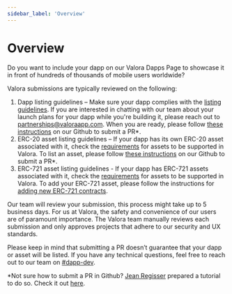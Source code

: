 ```yaml
---
sidebar_label: 'Overview'
---
```


# Overview

Do you want to include your dapp on our Valora Dapps Page to showcase it in front of hundreds of thousands of mobile users worldwide?

Valora submissions are typically reviewed on the following:

1. Dapp listing guidelines – Make sure your dapp complies with the
   [listing guidelines](dapp-guidelines). If you are interested in
   chatting with our team about your launch plans for your dapp while
   you're building it, please reach out to
   [partnerships@valoraapp.com](mailto:partnerships@valoraapp.com). When
   you are ready, please follow [these instructions](adding-new-dapps) on our Github to
   submit a PR\*.
2. ERC-20 asset listing guidelines – If your dapp has its own ERC-20
   asset associated with it, check the [requirements](asset-guidelines) for assets to be
   supported in Valora. To list an asset, please follow [these
   instructions](https://github.com/valora-inc/address-metadata#adding-new-erc20-tokens)
   on our Github to submit a PR\*.
3. ERC-721 asset listing guidelines - If your dapp has ERC-721 assets
   associated with it, check the [requirements](asset-guidelines) for assets to be
   supported in Valora. To add your ERC-721 asset, please follow the
   instructions for [adding new ERC-721 contracts](adding-new-erc721-contracts).

Our team will review your submission, this process might take up to 5
business days. For us at Valora, the safety and convenience of our
users are of paramount importance. The Valora team manually reviews
each submission and only approves projects that adhere to our security
and UX standards.

Please keep in mind that submitting a PR doesn’t guarantee that your
dapp or asset will be listed. If you have any technical questions,
feel free to reach out to our team on [#dapp-dev](https://discord.com/channels/886972503560433675/887422238071087154).

\*Not sure how to submit a PR in Github? [Jean
Regisser](https://twitter.com/jeanregisser) prepared a tutorial to do
so. Check it out [here](https://youtu.be/t6qX85P02IQ?t=221).

